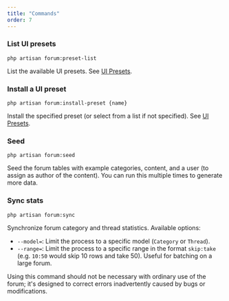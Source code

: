 ```yaml
---
title: "Commands"
order: 7
---
```


### List UI presets

```
php artisan forum:preset-list
```

List the available UI presets. See [UI Presets](/docs/laravel-forum/6.x/front-end/ui-presets).

### Install a UI preset

```
php artisan forum:install-preset {name}
```

Install the specified preset (or select from a list if not specified). See [UI Presets](/docs/laravel-forum/6.x/front-end/ui-presets).

### Seed

```
php artisan forum:seed
```

Seed the forum tables with example categories, content, and a user (to assign as author of the content). You can run this multiple times to generate more data.

### Sync stats

```
php artisan forum:sync
```

Synchronize forum category and thread statistics. Available options:

* `--model=`: Limit the process to a specific model (`Category` or `Thread`).
* `--range=`: Limit the process to a specific range in the format `skip:take` (e.g. `10:50` would skip 10 rows and take 50). Useful for batching on a large forum.

<Alert type="info">
    Using this command should not be necessary with ordinary use of the forum; it's designed to correct errors inadvertently caused by bugs or modifications.
</Alert>
